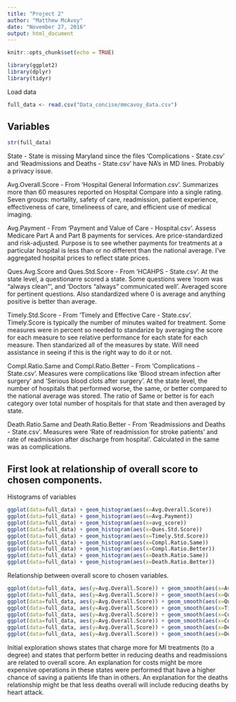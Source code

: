 ```yaml
---
title: "Project 2"
author: "Matthew McAvoy"
date: "November 27, 2016"
output: html_document
---
```


```r
knitr::opts_chunk$set(echo = TRUE)
```

```r
library(ggplot2)
library(dplyr)
library(tidyr)
```

Load data
```r
full_data <- read.csv("Data_concise/mmcavoy_data.csv")
```

## Variables
```r
str(full_data)
```
State - State is missing Maryland since the files 'Complications - State.csv' and 'Readmissions and Deaths - State.csv' have NA's in MD lines. Probably a privacy issue.

Avg.Overall.Score - From 'Hospital General Information.csv'. Summarizes more than 60 measures reported on Hospital Compare into a single rating. Seven groups: mortality, safety of care, readmission, patient experience, effectiveness of care, timelineess of care, and efficient use of medical imaging.

Avg.Payment - From 'Payment and Value of Care - Hospital.csv'. Assess Medicare Part A and Part B payments for services. Are price-standardized and risk-adjusted. Purpose is to see whether payments for treatments at a particular hospital is less than or no different than the national average. I've aggregated hospital prices to reflect state prices.

Ques.Avg.Score and Ques.Std.Score - From 'HCAHPS - State.csv'. At the state level, a questionarre scored a state. Some questions were 'room was "always clean"', and 'Doctors "always" communicated well'. Averaged score for pertinent questions. Also standardized where 0 is average and anything positive is better than average.

Timely.Std.Score - From 'Timely and Effective Care - State.csv'. Timely.Score is typically the number of minutes waited for treatment. Some measures were in percent so needed to standarize by averaging the score for each measure to see relative performance for each state for each measure. Then standarized all of the measures by state. Will need assistance in seeing if this is the right way to do it or not.

Compl.Ratio.Same and Compl.Ratio.Better - From 'Complications - State.csv'. Measures were complications like 'Blood stream infection after surgery' and 'Serious blood clots after surgery'. At the state level, the number of hospitals that performed worse, the same, or better compared to the national average was stored. The ratio of Same or better is for each category over total number of hospitals for that state and then averaged by state.

Death.Ratio.Same and Death.Ratio.Better - From 'Readmissions and Deaths - State.csv'. Measures were 'Rate of readmission for stroke patients' and rate of readmission after discharge from hospital'. Calculated in the same was as complications.



## First look at relationship of overall score to chosen components.

Histograms of variables
```r
ggplot(data=full_data) + geom_histogram(aes(x=Avg.Overall.Score))
ggplot(data=full_data) + geom_histogram(aes(x=Avg.Payment))
ggplot(data=full_data) + geom_histogram(aes(x=avg_score))
ggplot(data=full_data) + geom_histogram(aes(x=Ques.Std.Score))
ggplot(data=full_data) + geom_histogram(aes(x=Timely.Std.Score))
ggplot(data=full_data) + geom_histogram(aes(x=Compl.Ratio.Same))
ggplot(data=full_data) + geom_histogram(aes(x=Compl.Ratio.Better))
ggplot(data=full_data) + geom_histogram(aes(x=Death.Ratio.Same))
ggplot(data=full_data) + geom_histogram(aes(x=Death.Ratio.Better))
```

Relationship between overall score to chosen variables.
```r
ggplot(data=full_data, aes(y=Avg.Overall.Score)) + geom_smooth(aes(x=Avg.Payment))
ggplot(data=full_data, aes(y=Avg.Overall.Score)) + geom_smooth(aes(x=Ques.Avg.Score))
ggplot(data=full_data, aes(y=Avg.Overall.Score)) + geom_smooth(aes(x=Ques.Std.Score))
ggplot(data=full_data, aes(y=Avg.Overall.Score)) + geom_smooth(aes(x=Timely.Std.Score))
ggplot(data=full_data, aes(y=Avg.Overall.Score)) + geom_smooth(aes(x=Compl.Ratio.Same))
ggplot(data=full_data, aes(y=Avg.Overall.Score)) + geom_smooth(aes(x=Compl.Ratio.Better))
ggplot(data=full_data, aes(y=Avg.Overall.Score)) + geom_smooth(aes(x=Death.Ratio.Same)) #strongest
ggplot(data=full_data, aes(y=Avg.Overall.Score)) + geom_smooth(aes(x=Death.Ratio.Better))
```

Initial exploration shows states that charge more for MI treatments (to a degree) and states that perform better in reducing deaths and readmissions are related to overall score. An explanation for costs might be more expensive operations in these states were performed that have a higher chance of saving a patients life than in others. An explanation for the deaths relationship might be that less deaths overall will include reducing deaths by heart attack.

